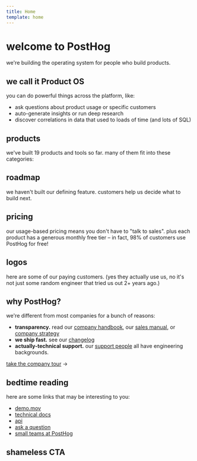 ```yaml
---
title: Home
template: home
---
```


<HappyHog />

# <span class="flex items-end gap-1">welcome to <Logo /> PostHog</span>

we're building the operating system for people who build products.

<div class="space-y-8 pt-2">

<div id="product-os">

## we call it Product OS

you can do powerful things across the platform, like:

- ask questions about product usage or specific customers
- auto-generate insights or run deep research
- discover correlations in data that used to loads of time (and lots of SQL)

</div>

<div id="products">

## products

we've built 19 products and tools so far. many of them fit into these categories:
<Products />

</div>

<div id="roadmap">

## roadmap

we haven't built our defining feature. customers help us decide what to build next.
<Roadmap />

</div>

<div id="pricing">

## pricing

our usage-based pricing means you don't have to "talk to sales". plus each product has a generous monthly free tier – in fact, 98% of customers use PostHog for free!
<Pricing />

</div>

<div id="logos">

## logos

here are some of our paying customers. (yes they actually use us, no it's not just some random engineer that tried us out 2+ years ago.)
<Customers />

</div>

<div id="why-posthog">

## why PostHog?

we're different from most companies for a bunch of reasons:

- **transparency.** read our [company handbook](/handbook), our [sales manual](/sales-manual), or [company strategy](/strategy)
- **we ship fast.** see our [changelog](/changelog)
- **actually-technical support.** our [support people](/support) all have engineering backgrounds.

[take the company tour](/why) →

</div>

<div id="bedtime-reading">

## bedtime reading

here are some links that may be interesting to you:

- [demo.mov](/demo.mov)
- [technical docs](/technical-docs)
- [api](/api)
- [ask a question](/ask-a-question)
- [small teams at PostHog](/small-teams-at-posthog)

</div>

<div id="shameless-cta">

## shameless CTA

<CTA />

</div>
</div>
